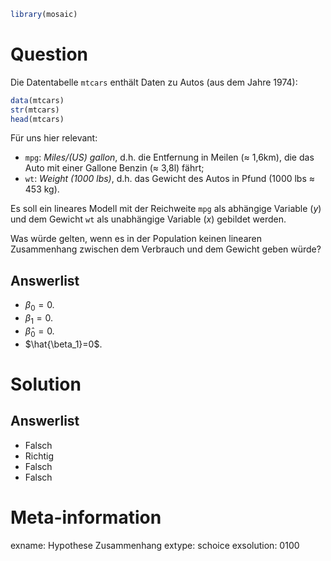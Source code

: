 ```r
library(mosaic)
```

Question
========

Die Datentabelle `mtcars` enthält Daten zu Autos (aus dem Jahre 1974):

```r
data(mtcars)
str(mtcars)
head(mtcars)
```

Für uns hier relevant:

- `mpg`: *Miles/(US) gallon*, d.h. die Entfernung in Meilen ($\approx$ 1,6km), die das Auto mit einer Gallone Benzin ($\approx$ 3,8l) fährt;
- `wt`: *Weight (1000 lbs)*, d.h. das Gewicht des Autos in Pfund (1000 lbs $\approx$ 453 kg).

Es soll ein lineares Modell mit der Reichweite `mpg` als abhängige Variable ($y$) und dem Gewicht `wt` als unabhängige Variable ($x$) gebildet werden.

Was würde gelten, wenn es in der Population keinen linearen Zusammenhang zwischen dem Verbrauch und dem Gewicht geben würde?

Answerlist
----------
* $\beta_0=0$.
* $\beta_1=0$.
* $\hat{\beta}_0=0$.
* $\hat{\beta_1}=0$.



Solution
========

Answerlist
----------
* Falsch
* Richtig
* Falsch
* Falsch

Meta-information
================
exname: Hypothese Zusammenhang
extype: schoice
exsolution: 0100